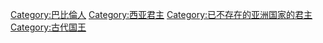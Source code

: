 [[Category:巴比倫人|Category:巴比倫人]]
[[Category:西亚君主|Category:西亚君主]]
[[Category:已不存在的亚洲国家的君主|Category:已不存在的亚洲国家的君主]]
[[Category:古代国王|Category:古代国王]]